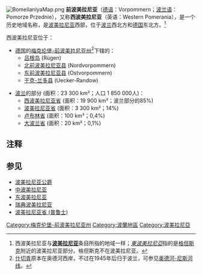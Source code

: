 {{Unreferenced|time=2019-01-26T05:04:55+00:00}}
[[File:BomeilaniyaMap.png|thumb]]
'''前波美拉尼亚'''（[[德语|德语]]：Vorpommern；[[波兰语|波兰语]]：Pomorze Przednie），又称'''西波美拉尼亚'''（英语：Western Pomerania），是一个历史地域名称，是[[波美拉尼亚|波美拉尼亚]]西部，位于[[波兰|波兰]]西北方和[[德国|德国]]东北方。<ref>西波美拉尼亚与'''[[波美拉尼亚|波美拉尼亚]]'''条目所指的地域一样；''[[東波美拉尼亞|東波美拉尼亞]]''指的是[[格但斯克|格但斯克]]附近的波美拉尼亚部分。格但斯克不在波美拉尼亚。</ref>

西波美拉尼亚位于：
* [[德国|德国]]的[[梅克伦堡-前波美拉尼亚|梅克伦堡-前波美拉尼亚州]]<ref>[[什切青|什切青]]原本在奥德河西岸，不过在1945年后归于波兰，可参见[[奥德河-尼斯河线|奥德河-尼斯河线]]。</ref>下辖的：
**[[吕根岛|吕根岛]] (Rügen)
**[[北前波美拉尼亚县|北前波美拉尼亚县]] (Nordvorpommern)
**[[东前波美拉尼亚县|东前波美拉尼亚县]] (Ostvorpommern)
**[[于克-兰多县|于克-兰多县]] (Uecker-Randow)

* [[波兰|波兰]]的部分 (面积：23 300 km²；人口 1 850 000人)：
** [[西波美拉尼亚省|西波美拉尼亚省]] (面积：19 900 km²；波兰部分的85%)
** [[波美拉尼亚省|波美拉尼亚省]] (面积：3 300 km²；14%)
** [[卢布林省|卢布林省]] (面积：100 km²；0,4%)
** [[大波兰省|大波兰省]] (面积：20 km²；0,1%)

==注释==
<references />

==参见==

* [[波美拉尼亚公爵|波美拉尼亚公爵]]
* [[中波美拉尼亚|中波美拉尼亚]]
* [[东波美拉尼亚|东波美拉尼亚]]
* [[瑞典波美拉尼亚|瑞典波美拉尼亚]]
* [[波美拉尼亚省_(普鲁士)|波美拉尼亚省 (普鲁士)]]

{{germany-geo-stub}}
{{poland-stub}}

[[Category:梅克伦堡-前波美拉尼亚州|Category:梅克伦堡-前波美拉尼亚州]]
[[Category:波蘭地區|Category:波蘭地區]]
[[Category:波美拉尼亞|Category:波美拉尼亞]]